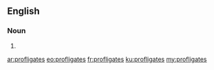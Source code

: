 ==English==

===Noun===
{{head|en|plural}}

# {{plural of|profligate|lang=en|nocat=1}}

[[ar:profligates]]
[[eo:profligates]]
[[fr:profligates]]
[[ku:profligates]]
[[my:profligates]]